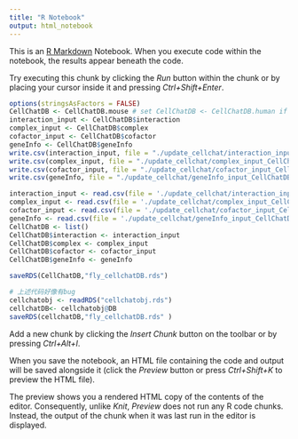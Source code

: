 ```yaml
---
title: "R Notebook"
output: html_notebook
---
```


This is an [R Markdown](http://rmarkdown.rstudio.com) Notebook. When you execute code within the notebook, the results appear beneath the code. 

Try executing this chunk by clicking the *Run* button within the chunk or by placing your cursor inside it and pressing *Ctrl+Shift+Enter*. 

```r
options(stringsAsFactors = FALSE)
CellChatDB <- CellChatDB.mouse # set CellChatDB <- CellChatDB.human if working on the human dataset
interaction_input <- CellChatDB$interaction
complex_input <- CellChatDB$complex
cofactor_input <- CellChatDB$cofactor
geneInfo <- CellChatDB$geneInfo
write.csv(interaction_input, file = "./update_cellchat/interaction_input_CellChatDB.csv")
write.csv(complex_input, file = "./update_cellchat/complex_input_CellChatDB.csv")
write.csv(cofactor_input, file = "./update_cellchat/cofactor_input_CellChatDB.csv")
write.csv(geneInfo, file = "./update_cellchat/geneInfo_input_CellChatDB.csv")
```

```r
interaction_input <- read.csv(file = './update_cellchat/interaction_input_CellChatDB.csv', row.names = 1)
complex_input <- read.csv(file = './update_cellchat/complex_input_CellChatDB.csv', row.names = 1)
cofactor_input <- read.csv(file = './update_cellchat/cofactor_input_CellChatDB.csv', row.names = 1)
geneInfo <- read.csv(file = './update_cellchat/geneInfo_input_CellChatDB.csv', row.names = 1)
CellChatDB <- list()
CellChatDB$interaction <- interaction_input
CellChatDB$complex <- complex_input
CellChatDB$cofactor <- cofactor_input
CellChatDB$geneInfo <- geneInfo

saveRDS(CellChatDB,"fly_cellchatDB.rds")

# 上述代码好像有bug
cellchatobj <- readRDS("cellchatobj.rds")
cellchatDB<- cellchatobj@DB
saveRDS(cellchatDB,"fly_cellchatDB.rds" )
```

Add a new chunk by clicking the *Insert Chunk* button on the toolbar or by pressing *Ctrl+Alt+I*.

When you save the notebook, an HTML file containing the code and output will be saved alongside it (click the *Preview* button or press *Ctrl+Shift+K* to preview the HTML file).

The preview shows you a rendered HTML copy of the contents of the editor. Consequently, unlike *Knit*, *Preview* does not run any R code chunks. Instead, the output of the chunk when it was last run in the editor is displayed.